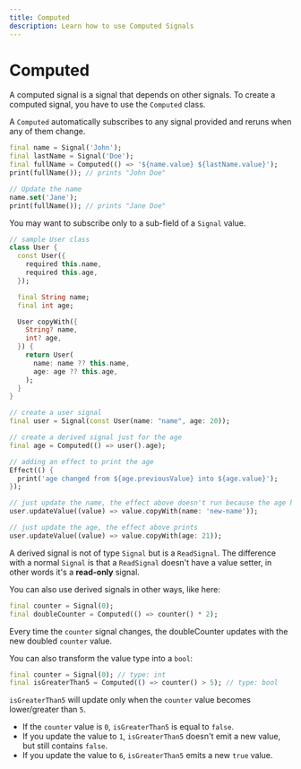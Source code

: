 ```yaml
---
title: Computed
description: Learn how to use Computed Signals
---
```


# Computed

A computed signal is a signal that depends on other signals.
To create a computed signal, you have to use the `Computed` class.

A `Computed` automatically subscribes to any signal provided and reruns when any of them change.

```dart
final name = Signal('John');
final lastName = Signal('Doe');
final fullName = Computed(() => '${name.value} ${lastName.value}');
print(fullName()); // prints "John Doe"

// Update the name
name.set('Jane');
print(fullName()); // prints "Jane Doe"
```

You may want to subscribe only to a sub-field of a `Signal` value.
```dart
// sample User class
class User {
  const User({
    required this.name,
    required this.age,
  });

  final String name;
  final int age;

  User copyWith({
    String? name,
    int? age,
  }) {
    return User(
      name: name ?? this.name,
      age: age ?? this.age,
    );
  }
}

// create a user signal
final user = Signal(const User(name: "name", age: 20));

// create a derived signal just for the age
final age = Computed(() => user().age);

// adding an effect to print the age
Effect(() {
  print('age changed from ${age.previousValue} into ${age.value}');
});

// just update the name, the effect above doesn't run because the age has not changed
user.updateValue((value) => value.copyWith(name: 'new-name'));

// just update the age, the effect above prints
user.updateValue((value) => value.copyWith(age: 21));
```

A derived signal is not of type `Signal` but is a `ReadSignal`.
The difference with a normal `Signal` is that a `ReadSignal` doesn't have a value setter, in other words it's a __read-only__ signal.

You can also use derived signals in other ways, like here:
```dart
final counter = Signal(0);
final doubleCounter = Computed(() => counter() * 2);
```

Every time the `counter` signal changes, the doubleCounter updates with the new doubled `counter` value.

You can also transform the value type into a `bool`:
```dart
final counter = Signal(0); // type: int
final isGreaterThan5 = Computed(() => counter() > 5); // type: bool
```

`isGreaterThan5` will update only when the `counter` value becomes lower/greater than `5`.
- If the `counter` value is `0`, `isGreaterThan5` is equal to `false`.
- If you update the value to `1`, `isGreaterThan5` doesn't emit a new value, but still contains `false`.
- If you update the value to `6`, `isGreaterThan5` emits a new `true` value.
